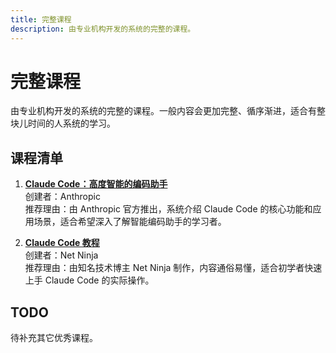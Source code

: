 ```yaml
---
title: 完整课程
description: 由专业机构开发的系统的完整的课程。
---
```


# 完整课程

由专业机构开发的系统的完整的课程。一般内容会更加完整、循序渐进，适合有整块儿时间的人系统的学习。

## 课程清单

1. **[Claude Code：高度智能的编码助手](/courses/claude-code-highly-agentic-coding-assistant)**  
    创建者：Anthropic  
    推荐理由：由 Anthropic 官方推出，系统介绍 Claude Code 的核心功能和应用场景，适合希望深入了解智能编码助手的学习者。

2. **[Claude Code 教程](/courses/claude-code-tutorial)**  
    创建者：Net Ninja  
    推荐理由：由知名技术博主 Net Ninja 制作，内容通俗易懂，适合初学者快速上手 Claude Code 的实际操作。

## TODO

待补充其它优秀课程。
